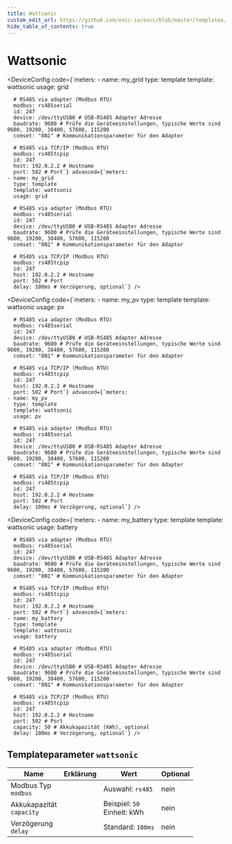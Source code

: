 ```yaml
---
title: Wattsonic
custom_edit_url: https://github.com/evcc-io/evcc/blob/master/templates/definition/meter/wattsonic.yaml
hide_table_of_contents: true
---
```



# Wattsonic

<div className="device-detail-container">
  <div className="device-detail-content">
    <DeviceFeatures features="" />

<Tabs>
<TabItem value="grid" label="Netz" default>

<DeviceConfig code={`meters:
    - name: my_grid
      type: template
      template: wattsonic
      usage: grid
      
      # RS485 via adapter (Modbus RTU)
      modbus: rs485serial
      id: 247
      device: /dev/ttyUSB0 # USB-RS485 Adapter Adresse
      baudrate: 9600 # Prüfe die Geräteeinstellungen, typische Werte sind 9600, 19200, 38400, 57600, 115200
      comset: "8N1" # Kommunikationsparameter für den Adapter
      
      # RS485 via TCP/IP (Modbus RTU)
      modbus: rs485tcpip
      id: 247
      host: 192.0.2.2 # Hostname
      port: 502 # Port`} advanced={`meters:
    - name: my_grid
      type: template
      template: wattsonic
      usage: grid
      
      # RS485 via adapter (Modbus RTU)
      modbus: rs485serial
      id: 247
      device: /dev/ttyUSB0 # USB-RS485 Adapter Adresse
      baudrate: 9600 # Prüfe die Geräteeinstellungen, typische Werte sind 9600, 19200, 38400, 57600, 115200
      comset: "8N1" # Kommunikationsparameter für den Adapter
      
      # RS485 via TCP/IP (Modbus RTU)
      modbus: rs485tcpip
      id: 247
      host: 192.0.2.2 # Hostname
      port: 502 # Port
      delay: 100ms # Verzögerung, optional`} />

</TabItem>
<TabItem value="pv" label="PV">

<DeviceConfig code={`meters:
    - name: my_pv
      type: template
      template: wattsonic
      usage: pv
      
      # RS485 via adapter (Modbus RTU)
      modbus: rs485serial
      id: 247
      device: /dev/ttyUSB0 # USB-RS485 Adapter Adresse
      baudrate: 9600 # Prüfe die Geräteeinstellungen, typische Werte sind 9600, 19200, 38400, 57600, 115200
      comset: "8N1" # Kommunikationsparameter für den Adapter
      
      # RS485 via TCP/IP (Modbus RTU)
      modbus: rs485tcpip
      id: 247
      host: 192.0.2.2 # Hostname
      port: 502 # Port`} advanced={`meters:
    - name: my_pv
      type: template
      template: wattsonic
      usage: pv
      
      # RS485 via adapter (Modbus RTU)
      modbus: rs485serial
      id: 247
      device: /dev/ttyUSB0 # USB-RS485 Adapter Adresse
      baudrate: 9600 # Prüfe die Geräteeinstellungen, typische Werte sind 9600, 19200, 38400, 57600, 115200
      comset: "8N1" # Kommunikationsparameter für den Adapter
      
      # RS485 via TCP/IP (Modbus RTU)
      modbus: rs485tcpip
      id: 247
      host: 192.0.2.2 # Hostname
      port: 502 # Port
      delay: 100ms # Verzögerung, optional`} />

</TabItem>
<TabItem value="battery" label="Batterie">

<DeviceConfig code={`meters:
    - name: my_battery
      type: template
      template: wattsonic
      usage: battery
      
      # RS485 via adapter (Modbus RTU)
      modbus: rs485serial
      id: 247
      device: /dev/ttyUSB0 # USB-RS485 Adapter Adresse
      baudrate: 9600 # Prüfe die Geräteeinstellungen, typische Werte sind 9600, 19200, 38400, 57600, 115200
      comset: "8N1" # Kommunikationsparameter für den Adapter
      
      # RS485 via TCP/IP (Modbus RTU)
      modbus: rs485tcpip
      id: 247
      host: 192.0.2.2 # Hostname
      port: 502 # Port`} advanced={`meters:
    - name: my_battery
      type: template
      template: wattsonic
      usage: battery
      
      # RS485 via adapter (Modbus RTU)
      modbus: rs485serial
      id: 247
      device: /dev/ttyUSB0 # USB-RS485 Adapter Adresse
      baudrate: 9600 # Prüfe die Geräteeinstellungen, typische Werte sind 9600, 19200, 38400, 57600, 115200
      comset: "8N1" # Kommunikationsparameter für den Adapter
      
      # RS485 via TCP/IP (Modbus RTU)
      modbus: rs485tcpip
      id: 247
      host: 192.0.2.2 # Hostname
      port: 502 # Port
      capacity: 50 # Akkukapazität (kWh), optional
      delay: 100ms # Verzögerung, optional`} />

</TabItem>
</Tabs>
  </div>
  <div className="device-detail-icon">
    <evcc-icon
      type="meter"
      name="wattsonic"
      size="400px"
      alt="Wattsonic"
      className="device-detail-icon-img"
    ></evcc-icon>
  </div>
</div>

## Templateparameter `wattsonic`

| Name | Erklärung | Wert | Optional |
|-----------|-----------|------|----------|
| Modbus Typ<br/>`modbus` |  | Auswahl: `rs485` | nein |
| Akkukapazität<br/>`capacity` |  | Beispiel: `50`<br/>Einheit: kWh | nein |
| Verzögerung<br/>`delay` |  | Standard: `100ms` | nein |


